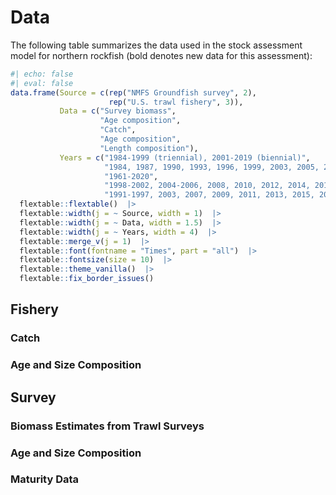 # Data

<!---
(If the data for any particular component described here are so voluminous that the corresponding tables would comprise more than 2 pages, the tables may be placed on an ftp site referenced in the chapter.)
For Tiers 1-3, insert a text table summarizing the data used in the assessment model (source, type, years included). 
Data which should be presented as time series (starting no later than 1977, if possible):
The following is a typical example:
--->

The following table summarizes the data used in the stock assessment model for northern rockfish (bold denotes new data for this assessment):

```r
#| echo: false
#| eval: false
data.frame(Source = c(rep("NMFS Groundfish survey", 2),
                      rep("U.S. trawl fishery", 3)),
           Data = c("Survey biomass",
                    "Age composition",
                    "Catch",
                    "Age composition",
                    "Length composition"),
           Years = c("1984-1999 (triennial), 2001-2019 (biennial)",
                     "1984, 1987, 1990, 1993, 1996, 1999, 2003, 2005, 2007, 2009, 2011, 2013, 2015, 2017, 2019",
                     "1961-2020",
                     "1998-2002, 2004-2006, 2008, 2010, 2012, 2014, 2016, 2018",
                     "1991-1997, 2003, 2007, 2009, 2011, 2013, 2015, 2017, 2019")) |>
  flextable::flextable()  |> 
  flextable::width(j = ~ Source, width = 1)  |>
  flextable::width(j = ~ Data, width = 1.5)  |>
  flextable::width(j = ~ Years, width = 4)  |>
  flextable::merge_v(j = 1)  |> 
  flextable::font(fontname = "Times", part = "all")  |> 
  flextable::fontsize(size = 10)  |> 
  flextable::theme_vanilla()  |> 
  flextable::fix_border_issues() 
```

## Fishery

### Catch

<!---
Catch as used in the model (by area and gear if that is how it is used in the model). 
This table may omitted if this table simply duplicates the catch table shown under “Management units/measures”).
In an appendix, present removals from sources other than those that are included in the Alaska Region’s official estimate of catch (e.g., removals due to scientific surveys, subsistence fishing, recreational fishing, fisheries managed under other FMPs.)
--->

### Age and Size Composition

<!---
Catch at age or catch at length (including sample sizes), as appropriate
--->

## Survey

### Biomass Estimates from Trawl Surveys

<!---
Survey biomass estimates, including at least one measure of sampling variability such as standard error, CV, or 95% confidence interval (for stocks managed as complexes, be sure to report the sampling variability for the complex-wide survey biomass estimate, not just the individual stocks). 
Complex-wide variance could be computed simply by summing the variances from the survey estimates.
--->

### Age and Size Composition 

<!---
Survey numbers at age or numbers at length (including sample sizes), as appropriate
--->

### Maturity Data

